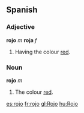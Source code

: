 ==Spanish==
===Adjective===
'''rojo''' ''m'' '''roja'''  ''f''

# Having the colour [[red]].

===Noun===
'''rojo''' ''m''

# The colour [[red]].

[[es:rojo]]
[[fr:rojo]]
[[gl:Rojo]]
[[hu:Rojo]]